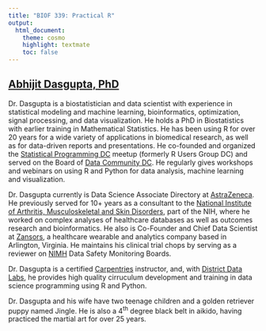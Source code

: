 ```yaml
---
title: "BIOF 339: Practical R"
output:
  html_document:
    theme: cosmo
    highlight: textmate
    toc: false
---
```


## [Abhijit Dasgupta, PhD](https://webbedfeet.netlify.com){target=_blank}

Dr. Dasgupta is a biostatistician and data scientist with experience in
statistical modeling and machine learning, bioinformatics, optimization, signal
processing, and data visualization. He holds a PhD in Biostatistics with earlier
training in Mathematical Statistics. He has been using R for over 20 years for a
wide variety of applications in biomedical research, as well as for data-driven
reports and presentations. He co-founded and organized the [Statistical Programming
DC](http://www.meetup.com/stats-prog-dc) meetup (formerly R Users Group DC) and
served on the Board of [Data Community DC](http://www.datacommunitydc.org). He
regularly gives workshops and webinars on using R and Python for data analysis,
machine learning and visualization.

Dr. Dasgupta currently is  Data Science Associate Directory at [AstraZeneca](https://www.astrazeneca.com). He previously served for 10+ years as a consultant to the [National Institute of Arthritis,
Musculoskeletal and Skin
Disorders](https://www.niams.nih.gov/about/directory/abhijit-dasgupta-phd){target=_blank},
part of the NIH, where he worked on complex analyses of healthcare databases as
well as outcomes research and bioinformatics. He also is Co-Founder and Chief Data Scientist at
[Zansors](http://www.zansors.com){target=_blank}, a healthcare wearable and
analytics company based in Arlington, Virginia. He maintains his clinical trial chops 
by serving as a reviewer on [NIMH](http://nimh.nih.gov) Data Safety Monitoring Boards.

Dr. Dasgupta is a certified
[Carpentries](http://www.carpentries.org){target=_blank} instructor, and, with
[District Data Labs](http://www.districtdatalabs.com){target=_blank}, he
provides high quality cirruculum development and training in data science
programming using R and Python.

Dr. Dasgupta and his wife have two teenage children and a golden retriever puppy named
Jingle. He is also a 4^th^ degree black belt in aikido, having practiced the martial
art for over 25 years. 

